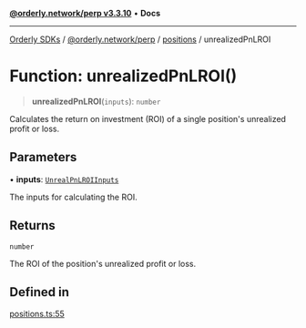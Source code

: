 [**@orderly.network/perp v3.3.10**](/sdks/tech-doc/@orderly.network/perp/README) • **Docs**

***

[Orderly SDKs](/sdks/tech-doc/packages) / [@orderly.network/perp](/sdks/tech-doc/@orderly.network/perp/README) / [positions](/sdks/tech-doc/@orderly.network/perp/namespaces/positions/README) / unrealizedPnLROI

# Function: unrealizedPnLROI()

> **unrealizedPnLROI**(`inputs`): `number`

Calculates the return on investment (ROI) of a single position's unrealized profit or loss.

## Parameters

• **inputs**: [`UnrealPnLROIInputs`](/sdks/tech-doc/@orderly.network/perp/namespaces/positions/type-aliases/UnrealPnLROIInputs)

The inputs for calculating the ROI.

## Returns

`number`

The ROI of the position's unrealized profit or loss.

## Defined in

[positions.ts:55](https://github.com/OrderlyNetwork/js-sdk/blob/554ae704783e3b83c40bb234a899e8f02987d9b6/packages/perp/src/positions.ts#L55)
